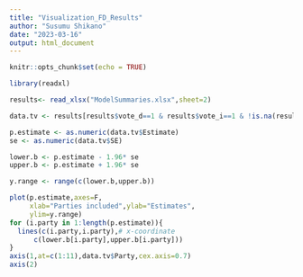 ```yaml
---
title: "Visualization_FD_Results"
author: "Susumu Shikano"
date: "2023-03-16"
output: html_document
---
```


```r
knitr::opts_chunk$set(echo = TRUE)
```

```r
library(readxl)

results<- read_xlsx("ModelSummaries.xlsx",sheet=2)


```

```r
data.tv <- results[results$vote_d==1 & results$vote_i==1 & !is.na(results$vote_i),]


```




```r
p.estimate <- as.numeric(data.tv$Estimate)
se <- as.numeric(data.tv$SE)

lower.b <- p.estimate - 1.96* se
upper.b <- p.estimate + 1.96* se

y.range <- range(c(lower.b,upper.b))

plot(p.estimate,axes=F,
     xlab="Parties included",ylab="Estimates",
     ylim=y.range)
for (i.party in 1:length(p.estimate)){
  lines(c(i.party,i.party),# x-coordinate
      c(lower.b[i.party],upper.b[i.party]))
}
axis(1,at=c(1:11),data.tv$Party,cex.axis=0.7)
axis(2)


```



